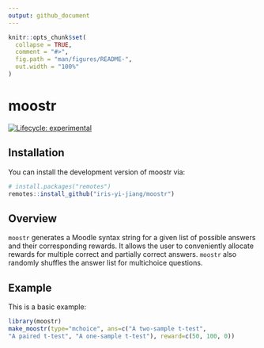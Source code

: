 ```yaml
---
output: github_document
---
```


<!-- README.md is generated from README.Rmd. Please edit that file -->

```r
knitr::opts_chunk$set(
  collapse = TRUE,
  comment = "#>",
  fig.path = "man/figures/README-",
  out.width = "100%"
)
```

# moostr

<!-- badges: start -->
[![Lifecycle: experimental](https://img.shields.io/badge/lifecycle-experimental-orange.svg)](https://lifecycle.r-lib.org/articles/stages.html#experimental)
<!-- badges: end -->

## Installation

You can install the development version of moostr via:

``` r
# install.packages("remotes")
remotes::install_github("iris-yi-jiang/moostr")
```
## Overview

`moostr` generates a Moodle syntax string for a given list of possible answers and their corresponding rewards. It allows the user to conveniently allocate rewards for multiple correct and partially correct answers. `moostr` also randomly shuffles the answer list for multichoice questions.

## Example

This is a basic example:

```r
library(moostr)
make_moostr(type="mchoice", ans=c("A two-sample t-test",
"A paired t-test", "A one-sample t-test"), reward=c(50, 100, 0))
```

